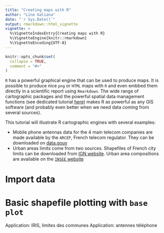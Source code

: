 ```yaml
---
title: "Creating maps with R"
author: "Lino Galiana"
date: "`r Sys.Date()`"
output: rmarkdown::html_vignette
vignette: >
  %\VignetteIndexEntry{Creating maps with R}
  %\VignetteEngine{knitr::rmarkdown}
  %\VignetteEncoding{UTF-8}
---
```


```r
knitr::opts_chunk$set(
  collapse = TRUE,
  comment = "#>"
)
```

`R` has a powerful graphical engine that can be used to produce maps. It is possible to produce nice `png` or `HTML` maps with `R` and even embbed them directly in a scientific report using `Rmarkdown`. The wide range of cartographic packages and the powerful spatial data management functions (see dedicated tutorial [here]()) makes R as powerful as any GIS software (and probably even better when we need data coming from several sources).

This tutorial will illustrate R cartographic engines with several examples:

* Mobile phone antennas data for the 4 main telecom companies are made available by the `ARCEP`, French telecom regulator. They can be downloaded on [data.gouv](https://www.data.gouv.fr/fr/datasets/monreseaumobile/#_)
* Urban areas limits come from two sources. Shapefiles of French city limits can be downloaded from [IGN website](https://wxs-telechargement.ign.fr/oikr5jryiph0iwhw36053ptm/telechargement/inspire/GEOFLA_THEME-COMMUNE_2016$GEOFLA_2-2_COMMUNE_SHP_LAMB93_FXX_2016-06-28/file/GEOFLA_2-2_COMMUNE_SHP_LAMB93_FXX_2016-06-28.7z). Urban area compositions are available on the [`INSEE` website](https://www.insee.fr/fr/information/2115018)

# Import data


# Basic shapefile plotting with `base plot`




Application: IRIS, limites des communes
Application: antennes téléphone
